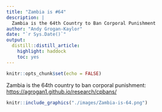 ```yaml
---
title: "Zambia is #64"
description: |
  Zambia is the 64th Country to Ban Corporal Punishment
author: "Andy Grogan-Kaylor"
date: "`r Sys.Date()`"
output:
  distill::distill_article:
    highlight: haddock
    toc: yes
---
```


```r

knitr::opts_chunk$set(echo = FALSE)

```

Zambia is the 64th country to ban corporal punishment: [https://agrogan1.github.io/research/cpbans/](https://agrogan1.github.io/research/cpbans/)

```r

knitr::include_graphics("./images/Zambia-is-64.png")

```



